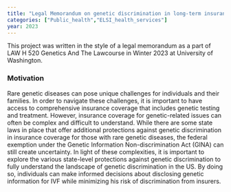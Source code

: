 ```yaml
---
title: "Legal Memorandum on genetic discrimination in long-term insurance for individuals with rare genetic diseases"
categories: ["Public_health","ELSI_health_services"]
year: 2023
---
```


This project was written in the style of a legal memorandum as a part of LAW H 520 Genetics And The Lawcourse in Winter 2023 at University of Washington.

### Motivation

Rare genetic diseases can pose unique challenges for individuals and their families. In order to navigate these challenges, it is important to have access to comprehensive insurance coverage that includes genetic testing and treatment. However, insurance coverage for genetic-related issues can often be complex and difficult to understand. While there are some state laws in place that offer additional protections against genetic discrimination in insurance coverage for those with rare genetic diseases, the federal exemption under the Genetic Information Non-discrimination Act (GINA) can still create uncertainty. In light of these complexities, it is important to explore the various state-level protections against genetic discrimination to fully understand the landscape of genetic discrimination in the US. By doing so, individuals can make informed decisions about disclosing genetic information for IVF while minimizing his risk of discrimination from insurers.
